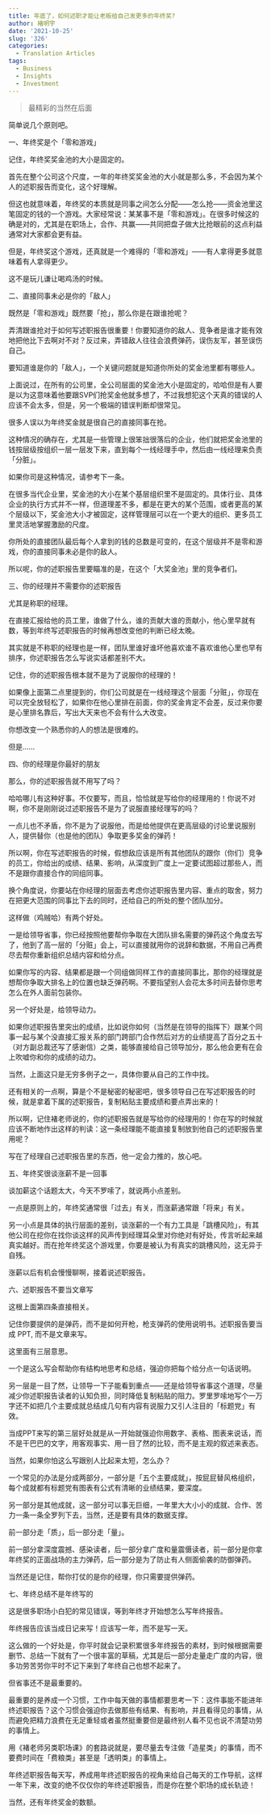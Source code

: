 ```yaml
---
title: 年底了，如何述职才能让老板给自己发更多的年终奖?
author: 褚明宇
date: '2021-10-25'
slug: '326'
categories:
  - Translation Articles
tags:
  - Business
  - Insights
  - Investment
---
```


> 最精彩的当然在后面

简单说几个原则吧。

一、年终奖是个「零和游戏」

记住，年终奖奖金池的大小是固定的。

首先在整个公司这个尺度，一年的年终奖奖金池的大小就是那么多，不会因为某个人的述职报告而变化，这个好理解。

但这也就意味着，年终奖的本质就是同事之间怎么分配——怎么抢——资金池里这笔固定的钱的一个游戏。大家经常说：某某事不是「零和游戏」。在很多时候这的确是对的，尤其是在职场上，合作、共赢——共同把盘子做大比抢眼前的这点利益通常对大家都会更有益。

但是，年终奖这个游戏，还真就是一个难得的「零和游戏」——有人拿得更多就意味着有人拿得更少。

这不是玩儿谦让喝鸡汤的时候。

二、直接同事未必是你的「敌人」

既然是「零和游戏」既然要「抢」，那么你是在跟谁抢呢？

弄清跟谁抢对于如何写述职报告很重要！你要知道你的敌人、竞争者是谁才能有效地把他比下去啊对不对？反过来，弄错敌人往往会浪费弹药，误伤友军，甚至误伤自己。

要知道谁是你的「敌人」，一个关键问题就是知道你所处的奖金池里都有哪些人。

上面说过，在所有的公司里，全公司层面的奖金池大小是固定的，哈哈但是有人要是以为这意味着他要跟SVP们抢奖金他就多想了，不过我想犯这个天真的错误的人应该不会太多，但是，另一个极端的错误判断却很常见。

很多人误以为年终奖金就是很自己的直接同事在抢。

这种情况的确存在，尤其是一些管理上很笨拙很落后的企业，他们就把奖金池里的钱按层级按组织一层一层发下来，直到每个一线经理手中，然后由一线经理来负责「分脏」。

如果你司是这种情况，请参考下一条。

在很多当代企业里，奖金池的大小在某个基层组织里不是固定的。具体行业、具体企业的执行方式并不一样，但道理差不多，都是在更大的某个范围，或者更高的某个层级以下，奖金池大小才被固定，这样管理层可以在一个更大的组织、更多员工里灵活地掌握激励的尺度。

你所处的直接团队最后每个人拿到的钱的总数是可变的，在这个层级并不是零和游戏，你的直接同事未必是你的敌人。

所以呢，你的述职报告里要瞄准的是，在这个「大奖金池」里的竞争者们。

三、你的经理并不需要你的述职报告

尤其是称职的经理。

在直接汇报给他的员工里，谁做了什么，谁的贡献大谁的贡献小，他心里早就有数，等到年终写述职报告的时候再想改变他的判断已经太晚。

其实就是不称职的经理也是一样，团队里谁好谁坏他喜欢谁不喜欢谁他心里也早有排序，你述职报告怎么写说实话都差别不大。

记住，你的述职报告根本就不是为了说服你的经理的！

如果像上面第二点里提到的，你们公司就是在一线经理这个层面「分赃」，你现在可以完全放轻松了，如果你在他心里排在前面，你的奖金肯定不会差，反过来你要是心里排名靠后，写出大天来也不会有什么大改变。

你想改变一个熟悉你的人的想法是很难的。

但是……

四、你的经理是你最好的朋友

那么，你的述职报告就不用写了吗？

哈哈哪儿有这种好事。不仅要写，而且，恰恰就是写给你的经理用的！你说不对啊，你不是刚刚说过述职报告不是为了说服直接经理写的吗？

一点儿也不矛盾，你不是为了说服他，而是给他提供在更高层级的讨论里说服别人，提供替你（也是他的团队）争取更多奖金的弹药！

所以啊，你在写述职报告的时候，假想敌应该是所有其他团队的跟你（你们）竞争的员工，你给出的成绩、结果、影响，从深度到广度上一定要试图超过那些人，而不是跟你直接合作的同组同事。

换个角度说，你要站在你经理的层面去考虑你述职报告里内容、重点的取舍，努力在把更大范围的同事比下去的同时，还给自己的所处的整个团队加分。

这样做（鸡贼哈）有两个好处。

一是给领导省事，你已经按照他要帮你争取在大团队排名需要的弹药这个角度去写了，他到了高一层的「分赃」会上，可以直接就用你的说辞和数据，不用自己再费尽去帮你重新组织总结内容和给分点。

如果你写的内容、结果都是跟一个同组做同样工作的直接同事比，那你的经理就是想帮你争取大排名上的位置也缺乏弹药啊。不要指望别人会花太多时间去替你思考怎么在外人面前包装你。

另一个好处是，给领导动力。

如果你述职报告里突出的成绩，比如说你如何（当然是在领导的指挥下）跟某个同事一起与某个没直接汇报关系的部门跨部门合作然后对方的业绩提高了百分之五十（对方副总裁还写了感谢信）之类，能够直接给自己领导加分，那么他会更有在会上吹嘘你和你的成绩的动力。

当然，上面这只是无穷多例子之一，具体你要从自己的工作中找。

还有相关的一点啊，算是个不是秘密的秘密吧，很多领导自己在写述职报告的时候，就是拿着下属的述职报告，复制粘贴主要成绩和要点弄出来的！

所以啊，记住褚老师说的，你的述职报告就是写给你的经理用的！你在写的时候就应该不断地作出这样的判读：这一条经理能不能直接复制放到他自己的述职报告里用呢？

写在了经理自己述职报告里的东西，他一定会力推的，放心吧。

五、年终奖很谈涨薪不是一回事

谈加薪这个话题太大，今天不罗嗦了，就说两小点差别。

一点是原则上的，年终奖通常很「过去」有关，而涨薪通常跟「将来」有关。

另一小点是具体的执行层面的差别，谈涨薪的一个有力工具是「跳槽风险」，有其他公司在挖你在找你谈这样的风声传到经理耳朵里对你绝对有好处，传言听起来越真实越好。而在抢年终奖这个游戏里，你要是被认为有真实的跳槽风险，这无异于自残。

涨薪以后有机会慢慢聊啊，接着说述职报告。

六、述职报告不要当文章写

这根上面第四条直接相关。

记住你要提供的是弹药，而不是如何开枪，枪支弹药的使用说明书。述职报告要当成 PPT,  而不是文章来写。

这里面有三层意思。

一个是这么写会帮助你有结构地思考和总结，强迫你把每个给分点一句话说明。

另一层是一目了然，让领导一下子能看到重点——还是给领导省事这个道理，尽量减少你述职报告读者的认知负担，同时降低复制粘贴的阻力。罗里罗嗦地写个一万字还不如把几个主要成就总结成几句有内容有说服力又引人注目的「标题党」有效。

当成PPT来写的第三层好处就是从一开始就强迫你用数字、表格、图表来说话，而不是干巴巴的文字，用客观事实、用一目了然的比较，而不是主观的叙述来表态。

当然，如果你怕这么写跟别人比起来太短，怎么办？

一个常见的办法是分成两部分，一部分是「五个主要成就」，按屁屁替风格组织，每个成就都有标题党有图表有公式有清晰的业绩结果，要深度。

另一部分是其他成就，这一部分可以事无巨细，一年里大大小小的成就、合作、苦力一条一条全罗列下去，当然，还是要有具体的数据支撑。

前一部分走「质」，后一部分走「量」。

前一部分拿深度震撼、感染读者，后一部分拿广度和量震慑读者，前一部分是你拿年终奖的正面战场的主力弹药，后一部分是为了防止有人侧面偷袭的防御弹药。

当然还是记住，帮你打仗的是你的经理，你只需要提供弹药。

七、年终总结不是年终写的

这是很多职场小白犯的常见错误，等到年终才开始想怎么写年终报告。

年终报告应该当成日记来写！应该写一年，而不是写一天。

这么做的一个好处是，你平时就会记录积累很多年终报告的素材，到时候根据需要删节、总结一下就有了一个很丰富的草稿，尤其是后一部分走量走广度的内容，很多功劳苦劳你平时不记下来到了年终自己也想不起来了。

但省事还不是最重要的。

最重要的是养成一个习惯，工作中每天做的事情都要思考一下：这件事能不能进年终述职报告？这个习惯会强迫你去做那些有结果、有影响，并且看得见的事情，从而避免把精力浪费在无足重轻或者虽然挺重要但是最终别人看不见也说不清楚功劳的事情上。

​用《褚老师另类职场课》的套路说就是，要尽量去专注做「造星类」的事情，而不要费时间在「费粮类」甚至是「透明类」的事情上。

年终述职报告每天写，养成用年终述职报告的视角来给自己每天的工作导航，这样一年下来，改变的绝不仅仅你的年终述职报告，而是你在整个职场的成长轨迹！

当然，还有年终奖金的数额。
